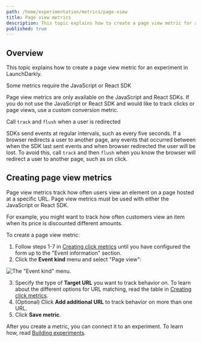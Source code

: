 ```yaml
---
path: /home/experimentation/metrics/page-view
title: Page view metrics
description: This topic explains how to create a page view metric for an experiment in LaunchDarkly.
published: true
---
```


## Overview

This topic explains how to create a page view metric for an experiment in LaunchDarkly.

<Callout intent="info">
<CalloutTitle>Some metrics require the JavaScript or React SDK</CalloutTitle>
<CalloutDescription>

Page view metrics are only available on the JavaScript and React SDKs. If you do not use the JavaScript or React SDK and would like to track clicks or page views, use a custom conversion metric.

</CalloutDescription>
</Callout>

<Callout intent="warning">
<CalloutTitle>Call <code>track</code> and <code>flush</code> when a user is redirected</CalloutTitle>
<CalloutDescription>

SDKs send events at regular intervals, such as every five seconds. If a browser redirects a user to another page, any events that occurred between when the SDK last sent events and when browser redirected the user will be lost. To avoid this, call `track` and then `flush` when you know the browser will redirect a user to another page, such as on click.

</CalloutDescription>
</Callout>

## Creating page view metrics

Page view metrics track how often users view an element on a page hosted at a specific URL. Page view metrics must be used with either the JavaScript or React SDK.

For example, you might want to track how often customers view an item when its price is discounted different amounts.

To create a page view metric:

1. Follow steps 1-7 in [Creating click metrics](/home/experimentation/metrics/click) until you have configured the form up to the "Event information" section.
2. Click the **Event kind** menu and select "Page view":

![The "Event kind" menu.](metrics-event-kind.png)

3. Specify the type of **Target URL** you want to track behavior on. To learn about the different options for URL matching, read the table in [Creating click metrics](/home/experimentation/metrics/click).
4. (Optional) Click **Add additional URL** to track behavior on more than one URL.
5. Click **Save metric**.

After you create a metric, you can connect it to an experiment. To learn how, read [Building experiments](/home/experimentation/create#building-experiments).
